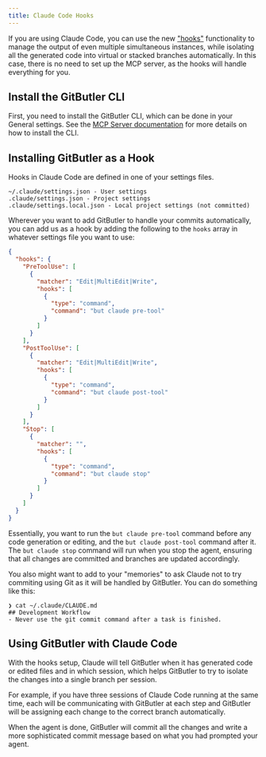 ```yaml
---
title: Claude Code Hooks
---
```


If you are using Claude Code, you can use the new ["hooks"](https://docs.anthropic.com/en/docs/claude-code/hooks) functionality to manage the output of even multiple simultaneous instances, while isolating all the generated code into virtual or stacked branches automatically. In this case, there is no need to set up the MCP server, as the hooks will handle everything for you.

## Install the GitButler CLI

First, you need to install the GitButler CLI, which can be done in your General settings. See the [MCP Server documentation](mcp-server) for more details on how to install the CLI.

## Installing GitButler as a Hook

Hooks in Claude Code are defined in one of your settings files.

```
~/.claude/settings.json - User settings
.claude/settings.json - Project settings
.claude/settings.local.json - Local project settings (not committed)
```

Wherever you want to add GitButler to handle your commits automatically, you can add us as a hook by adding the following to the `hooks` array in whatever settings file you want to use:

```json
{
  "hooks": {
    "PreToolUse": [
      {
        "matcher": "Edit|MultiEdit|Write",
        "hooks": [
          {
            "type": "command",
            "command": "but claude pre-tool"
          }
        ]
      }
    ],
    "PostToolUse": [
      {
        "matcher": "Edit|MultiEdit|Write",
        "hooks": [
          {
            "type": "command",
            "command": "but claude post-tool"
          }
        ]
      }
    ],
    "Stop": [
      {
        "matcher": "",
        "hooks": [
          {
            "type": "command",
            "command": "but claude stop"
          }
        ]
      }
    ]
  }
}
```

Essentially, you want to run the `but claude pre-tool` command before any code generation or editing, and the `but claude post-tool` command after it. The `but claude stop` command will run when you stop the agent, ensuring that all changes are committed and branches are updated accordingly.

You also might want to add to your "memories" to ask Claude not to try commiting using Git as it will be handled by GitButler. You can do something like this:

```
❯ cat ~/.claude/CLAUDE.md
## Development Workflow
- Never use the git commit command after a task is finished.
```

## Using GitButler with Claude Code

With the hooks setup, Claude will tell GitButler when it has generated code or edited files and in which session, which helps GitButler to try to isolate the changes into a single branch per session.

For example, if you have three sessions of Claude Code running at the same time, each will be communicating with GitButler at each step and GitButler will be assigning each change to the correct branch automatically.

When the agent is done, GitButler will commit all the changes and write a more sophisticated commit message based on what you had prompted your agent.
